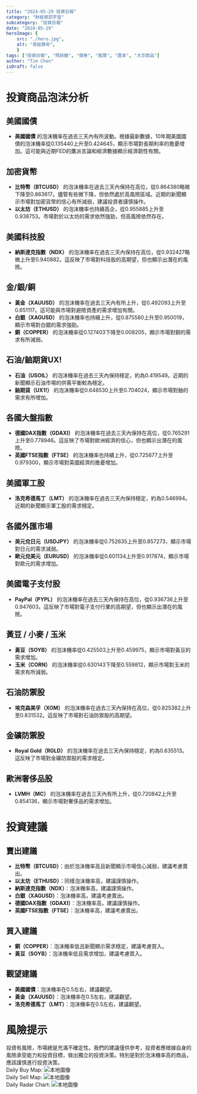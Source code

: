```yaml
---
title: "2024-05-29 投資日報"
category: "財經資訊宇宙"
subcategory: "投資日報"
date: "2024-05-29"
heroImage: {
    src: "./hero.jpg",
    alt: "易經算命",
    }
tags: ["投資日報", "照妖鏡", "債券", "股票", "匯率", "大宗商品"]
author: "Tim Chen"
isDraft: false
---
```

# 投資商品泡沫分析

## 美國國債
- **美國國債** 的泡沫機率在過去三天內有所波動。根據最新數據，10年期美國國債的泡沫機率從0.135440上升至0.424645，顯示市場對長期利率的擔憂增加。這可能與近期FED的鷹派言論和經濟數據顯示經濟韌性有關。

## 加密貨幣
- **比特幣（BTCUSD）** 的泡沫機率在過去三天內保持在高位，從0.864380略微下降至0.863617。儘管有些微下降，但依然處於高風險區域。近期的新聞顯示市場對加密貨幣的信心有所減弱，建議投資者謹慎操作。
- **以太坊（ETHUSD）** 的泡沫機率也持續高企，從0.955885上升至0.938753。市場對於以太坊的需求依然強勁，但高風險依然存在。

## 美國科技股
- **納斯達克指數（NDX）** 的泡沫機率在過去三天內保持在高位，從0.932427略微上升至0.940882。這反映了市場對科技股的高期望，但也顯示出潛在的風險。

## 金/銀/銅
- **黃金（XAUUSD）** 的泡沫機率在過去三天內有所上升，從0.492093上升至0.651117。這可能與市場對避險資產的需求增加有關。
- **白銀（XAGUSD）** 的泡沫機率也持續上升，從0.875580上升至0.950019，顯示市場對白銀的需求強勁。
- **銅（COPPER）** 的泡沫機率從0.127403下降至0.008205，顯示市場對銅的需求有所減弱。

## 石油/鈾期貨UX!
- **石油（USOIL）** 的泡沫機率在過去三天內保持穩定，約為0.419549。近期的新聞顯示石油市場的供需平衡較為穩定。
- **鈾期貨（UX1!）** 的泡沫機率從0.648530上升至0.704024，顯示市場對鈾的需求有所增加。

## 各國大盤指數
- **德國DAX指數（GDAXI）** 的泡沫機率在過去三天內保持在高位，從0.765291上升至0.778946。這反映了市場對歐洲經濟的信心，但也顯示出潛在的風險。
- **英國FTSE指數（FTSE）** 的泡沫機率也持續上升，從0.725677上升至0.979300，顯示市場對英國經濟的擔憂增加。

## 美國軍工股
- **洛克希德馬丁（LMT）** 的泡沫機率在過去三天內保持穩定，約為0.546994。近期的新聞顯示軍工股的需求穩定。

## 各國外匯市場
- **美元兌日元（USDJPY）** 的泡沫機率從0.752635上升至0.857273，顯示市場對日元的需求減弱。
- **歐元兌美元（EURUSD）** 的泡沫機率從0.601134上升至0.917874，顯示市場對歐元的需求增加。

## 美國電子支付股
- **PayPal（PYPL）** 的泡沫機率在過去三天內保持在高位，從0.936736上升至0.947603。這反映了市場對電子支付行業的高期望，但也顯示出潛在的風險。

## 黃豆 / 小麥 / 玉米
- **黃豆（SOYB）** 的泡沫機率從0.425503上升至0.459975，顯示市場對黃豆的需求增加。
- **玉米（CORN）** 的泡沫機率從0.630143下降至0.559812，顯示市場對玉米的需求有所減弱。

## 石油防禦股
- **埃克森美孚（XOM）** 的泡沫機率在過去三天內保持在高位，從0.825382上升至0.831532。這反映了市場對石油防禦股的高期望。

## 金礦防禦股
- **Royal Gold（RGLD）** 的泡沫機率在過去三天內保持穩定，約為0.635513。這反映了市場對金礦防禦股的需求穩定。

## 歐洲奢侈品股
- **LVMH（MC）** 的泡沫機率在過去三天內有所上升，從0.720842上升至0.854136，顯示市場對奢侈品的需求增加。

# 投資建議

## 賣出建議
- **比特幣（BTCUSD）**：由於泡沫機率高且新聞顯示市場信心減弱，建議考慮賣出。
- **以太坊（ETHUSD）**：同樣泡沫機率高，建議謹慎操作。
- **納斯達克指數（NDX）**：泡沫機率高，建議謹慎操作。
- **白銀（XAGUSD）**：泡沫機率高，建議考慮賣出。
- **德國DAX指數（GDAXI）**：泡沫機率高，建議謹慎操作。
- **英國FTSE指數（FTSE）**：泡沫機率高，建議考慮賣出。

## 買入建議
- **銅（COPPER）**：泡沫機率低且新聞顯示需求穩定，建議考慮買入。
- **黃豆（SOYB）**：泡沫機率低且需求增加，建議考慮買入。

## 觀望建議
- **美國國債**：泡沫機率在0.5左右，建議觀望。
- **黃金（XAUUSD）**：泡沫機率在0.5左右，建議觀望。
- **洛克希德馬丁（LMT）**：泡沫機率在0.5左右，建議觀望。

# 風險提示

投資有風險，市場總是充滿不確定性。我們的建議僅供參考，投資者應根據自身的風險承受能力和投資目標，做出獨立的投資決策。特別是對於泡沫機率高的商品，應該謹慎進行投資決策。
<br />
Daily Buy Map:
![本地圖像](./buyMap.svg)
<br />
Daily Sell Map:
![本地圖像](./sellMap.svg)
<br />
Daily Radar Chart:
![本地圖像](./radar.svg)
<br />
